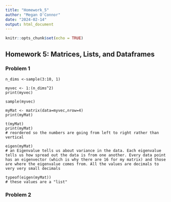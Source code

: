 ```yaml
---
title: "Homework_5"
author: "Megan O'Connor"
date: "2024-02-14"
output: html_document
---
```


```r
knitr::opts_chunk$set(echo = TRUE)
```

## Homework 5: Matrices, Lists, and Dataframes

### Problem 1
```
n_dims <-sample(3:10, 1)

myvec <- 1:(n_dims^2)
print(myvec)

sample(myvec)

myMat <- matrix(data=myvec,nrow=4)
print(myMat)

t(myMat)
print(myMat)
# reordered so the numbers are going from left to right rather than vertical

eigen(myMat)
# an Eigenvalue tells us about variance in the data. Each eigenvalue tells us how spread out the data is from one another. Every data point has an eigenvector (which is why there are 16 for my matrix) and those are where the eigenvalue comes from. All the values are decimals to very very small decimals

typeof(eigen(myMat))
# these values are a "list"
```

### Problem 2



